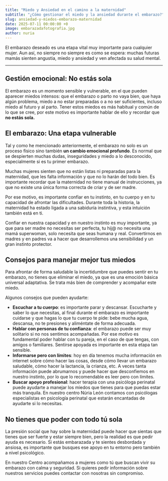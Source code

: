 ```yaml
---
title: "Miedo y Ansiedad en el camino a la maternidad"
subtitle: "¿Cómo gestionar el miedo y la ansiedad durante el embarazo?"
slug: ansiedad-y-miedos-embarazo-maternidad
date: 2025-07-11 00:00:00 +0
image: embarazadafotografia.jpg
author: nuria
---
```


El embarazo deseado es una etapa vital muy importante para cualquier mujer. Aun así, no siempre no siempre es como se espera: muchas futuras mamás sienten angustia, miedo y ansiedad y ven afectada su salud mental.

---

## Gestión emocional: No estás sola

El embarazo es un momento sensible y vulnerable, en el que pueden aparecer miedos intensos: que el embarazo o parto no vaya bien, que haya algún problema, miedo a no estar preparadas o a no ser suficientes, incluso miedo al futuro y al parto. Tener estos miedos es más habitual y común de lo que se cree, por este motivo es importante hablar de ello y recordar que **no estás sola.**

## El embarazo: Una etapa vulnerable 
 
Tal y como he mencionado anteriormente, el embarazo no solo es un proceso físico sino también **un cambio emocional profundo**. Es normal que se despierten muchas dudas,  inseguridades y miedo a lo desconocido, especialmente si es tu primer embarazo.

Muchas mujeres sienten que no están listas ni preparadas para la maternidad, que les falta información y que no lo harán del todo bien. Es importante recordar que la maternidad no tiene manual de instrucciones, ya que no existe una única forma correcta de criar y de ser madre. 

Por ese motivo, es importante confiar en tu instinto, en tu cuerpo y en tu capacidad de afrontar las dificultades. Durante toda la historia, la maternidad ha estado ligada a una sabiduría instintiva, y esta intuición también está en ti.

Confiar en nuestra capacidad y en nuestro instinto es muy importante, ya que para ser madre no necesitas ser perfecta, tu hij@ no necesita una mamá superwoman, solo necesita que seas humana y real. Convertirnos en madres y en padres va a hacer que desarrollemos una sensibilidad y un gran instinto protector.

## Consejos para manejar mejor tus miedos

Para afrontar de forma saludable la incertidumbre que puedes sentir en tu embarazo, no tienes que eliminar el miedo, ya que es una emoción básica universal adaptativa. Se trata más bien de comprender y acompañar este miedo. 

Algunos consejos que pueden ayudarte:

- **Escuchar a tu cuerpo**: es importante parar y descansar. Escucharte y saber lo que necesitas, al final durante el embarazo es importante cuidarse y que hagas lo que tu cuerpo te pide: bebe mucha agua, descansa, no te presiones y aliméntate de forma adecuada.
- **Hablar con personas de tu confianza**: el embarazo puede ser muy solitario si no nos sentimos acompañadas. Por ese motivo es fundamental poder hablar con tu pareja, en el caso de que tengas, con amigos o familiares. Sentirse apoyada es importante en esta etapa tan sensible.
- **Informarse pero con límites**: hoy en día tenemos mucha información en internet sobre cómo hacer las cosas, desde cómo llevar un embarazo saludable, cómo hacer la lactancia, la crianza, etc. A veces tanta información puede abrumarnos y puede hacer que desconfiemos en nuestro instinto, por lo que lo recomendable es leer pero con límites.
- **Buscar apoyo profesional**: hacer terapia con una psicóloga perinatal puede ayudarte a manejar los miedos que tienes para que puedas estar más tranquila. En nuestro centro Núria León contamos con psicólogas especialistas en psicología perinatal que estarán encantadas de ayudarte si lo necesitas.


## No tienes que poder con todo tú sola

La presión social que hay sobre la maternidad puede hacer que sientas que tienes que ser fuerte y estar siempre bien, pero la realidad es que pedir ayuda es necesario. Si estás embarazada y te sientes desbordada y ansiosa, es importante que busques ese apoyo en tu entorno pero también a nivel psicológico. 

En nuestro Centro acompañamos a mujeres como tú que buscan vivir su embarazo con calma y seguridad. Si quieres pedir información sobre nuestros servicios puedes contactar con nosotras sin compromiso. 
